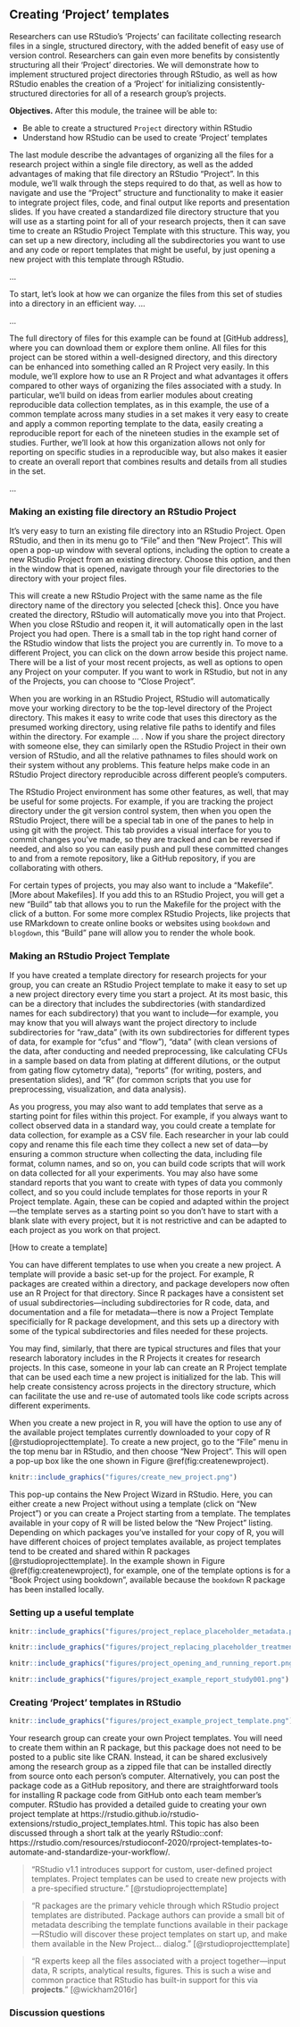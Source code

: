 ## Creating 'Project' templates {#module7}

Researchers can use RStudio's 'Projects' can facilitate collecting research
files in a single, structured directory, with the added benefit of easy use of
version control. Researchers can gain even more benefits by consistently
structuring all their 'Project' directories. We will demonstrate how to
implement structured project directories through RStudio, as well as how RStudio
enables the creation of a 'Project' for initializing consistently-structured
directories for all of a research group's projects.

**Objectives.** After this module, the trainee will be able to:

- Be able to create a structured `Project` directory within RStudio
- Understand how RStudio can be used to create 'Project' templates

The last module describe the advantages of organizing all the files for a 
research project within a single file directory, as well as the added 
advantages of making that file directory an RStudio "Project". In this 
module, we'll walk through the steps required to do that, as well as 
how to navigate and use the "Project" structure and functionality to 
make it easier to integrate project files, code, and final output like
reports and presentation slides. If you have created a standardized
file directory structure that you will use as a starting point for all of 
your research projects, then it can save time to create an RStudio Project
Template with this structure. This way, you can set up a new directory, 
including all the subdirectories you want to use and any code or report
templates that might be useful, by just opening a new project with this
template through RStudio. 

...


To start, let's look at how we can organize the files from this set of studies
into a directory in an efficient way. ...

...

The full directory of files for this example can be found at [GitHub address], 
where you can download them or explore them online. All files for this
project can be stored within a well-designed directory, and this directory 
can be enhanced into something called an R Project very easily. In this
module, we'll explore how to use an R Project and what advantages it 
offers compared to other ways of organizing the files associated with 
a study. In particular, we'll build on ideas from earlier modules about
creating reproducible data collection templates, as in this example, the 
use of a common template across many studies in a set makes it very 
easy to create and apply a common reporting template to the data, easily 
creating a reproducible report for each of the nineteen studies in the 
example set of studies. Further, we'll look at how this organization
allows not only for reporting on specific studies in a reproducible way, 
but also makes it easier to create an overall report that combines 
results and details from all studies in the set. 

...

### Making an existing file directory an RStudio Project

It's very easy to turn an existing file directory into an RStudio Project. 
Open RStudio, and then in its menu go to "File" and then "New Project". 
This will open a pop-up window with several options, including the option to
create a new RStudio Project from an existing directory. Choose this option, 
and then in the window that is opened, navigate through your file directories
to the directory with your project files. 

This will create a new RStudio Project with the same name as the file directory 
name of the directory you selected [check this]. Once you have created the 
directory, RStudio will automatically move you into that Project. When you 
close RStudio and reopen it, it will automatically open in the last Project
you had open. There is a small tab in the top right hand corner of the RStudio
window that lists the project you are currently in. To move to a different Project, 
you can click on the down arrow beside this project name. There will be a list
of your most recent projects, as well as options to open any Project on your 
computer. If you want to work in RStudio, but not in any of the Projects, you can 
choose to "Close Project".

When you are working in an RStudio Project, RStudio will automatically move your
working directory to be the top-level directory of the Project directory. This
makes it easy to write code that uses this directory as the presumed working 
directory, using relative file paths to identify and files within the directory. 
For example ... . Now if you share the project directory with someone else, they
can similarly open the RStudio Project in their own version of RStudio, and all 
the relative pathnames to files should work on their system without any problems.
This feature helps make code in an RStudio Project directory reproducible across 
different people's computers. 

The RStudio Project environment has some other features, as well, that may be
useful for some projects. For example, if you are tracking the project directory
under the git version control system, then when you open the RStudio Project, 
there will be a special tab in one of the panes to help in using git with the 
project. This tab provides a visual interface for you to commit changes you've made, 
so they are tracked and can be reversed if needed, and also so you can easily 
push and pull these committed changes to and from a remote repository, like a 
GitHub repository, if you are collaborating with others. 

For certain types of projects, you may also want to include a "Makefile". [More
about Makefiles]. If you add this to an RStudio Project, you will get a new
"Build" tab that allows you to run the Makefile for the project with the click of 
a button. For some more complex RStudio Projects, like projects that use RMarkdown
to create online books or websites using `bookdown` and `blogdown`, this "Build" 
pane will allow you to render the whole book. 

### Making an RStudio Project Template

If you have created a template directory for research projects for your group,
you can create an RStudio Project template to make it easy to set up a new
project directory every time you start a project. At its most basic, this can be
a directory that includes the subdirectories (with standardized names for each
subdirectory) that you want to include---for example, you may know that you will
always want the project directory to include subdirectories for "raw_data" (with
its own subdirectories for different types of data, for example for "cfus" and
"flow"), "data" (with clean versions of the data, after conducting and needed
preprocessing, like calculating CFUs in a sample based on data from plating at
different dilutions, or the output from gating flow cytometry data), "reports"
(for writing, posters, and presentation slides), and "R" (for common scripts
that you use for preprocessing, visualization, and data analysis).

As you progress, you may also want to add templates that serve as a starting point
for files within this project. For example, if you always want to collect 
observed data in a standard way, you could create a template for data collection, 
for example as a CSV file. Each researcher in your lab could copy and rename this 
file each time they collect a new set of data---by ensuring a common structure
when collecting the data, including file format, column names, and so on, you can
build code scripts that will work on data collected for all your experiments. You 
may also have some standard reports that you want to create with types of data
you commonly collect, and so you could include templates for those reports in your
R Project template. Again, these can be copied and adapted within the project---the
template serves as a starting point so you don't have to start with a blank slate 
with every project, but it is not restrictive and can be adapted to each project
as you work on that project.

[How to create a template]

You can have different templates to use when you create a new project. A
template will provide a basic set-up for the project. For example, R packages
are created within a directory, and package developers now often use an R
Project for that directory. Since R packages have a consistent set of usual
subdirectories---including subdirectories for R code, data, and documentation
and a file for metadata---there is now a Project Template specificially for R
package development, and this sets up a directory with some of the typical
subdirectories and files needed for these projects. 

You may find, similarly, that there are typical structures and files that your
research laboratory includes in the R Projects it creates for research projects. 
In this case, someone in your lab can create an R Project template that can 
be used each time a new project is initialized for the lab. This will help 
create consistency across projects in the directory structure, which can 
facilitate the use and re-use of automated tools like code scripts across
different experiments. 

When you create a new project in R, you will have the option to use any of 
the available project templates currently downloaded to your copy of R
[@rstudioprojecttemplate]. To create a new project, go to the "File" menu
in the top menu bar in RStudio, and then choose "New Project". This will open
a pop-up box like the one shown in Figure \@ref(fig:createnewproject). 

```r
knitr::include_graphics("figures/create_new_project.png")
```

This pop-up contains the New Project Wizard in RStudio. Here, you can either
create a new Project without using a template (click on "New Project") or you
can create a Project starting from a template. The templates available in your
copy of R will be listed below the "New Project" listing. Depending on which
packages you've installed for your copy of R, you will have different choices of
project templates available, as project templates tend to be created and shared
within R packages [@rstudioprojecttemplate]. In the example shown in 
Figure \@ref(fig:createnewproject), for example, one of the template options is
for a "Book Project using bookdown", available because the `bookdown` R package
has been installed locally.

### Setting up a useful template



```r
knitr::include_graphics("figures/project_replace_placeholder_metadata.png")
```

```r
knitr::include_graphics("figures/project_replacing_placeholder_treatment_data.png")
```

```r
knitr::include_graphics("figures/project_opening_and_running_report.png")
```

```r
knitr::include_graphics("figures/project_example_report_study001.png")
```

### Creating 'Project' templates in RStudio 

```r
knitr::include_graphics("figures/project_example_project_template.png")
```

Your research group can create your own Project templates. You will need to
create them within an R package, but this package does not need to be posted to
a public site like CRAN. Instead, it can be shared exclusively among the
research group as a zipped file that can be installed directly from source onto
each person's computer. Alternatively, you can post the package code as a GitHub
repository, and there are straightforward tools for installing R package code
from GitHub onto each team member's computer. RStudio has provided a 
detailed guide to creating your own project template at 
https://rstudio.github.io/rstudio-extensions/rstudio_project_templates.html.
This topic has also been discussed through a short talk at the
yearly RStudio::conf: https://rstudio.com/resources/rstudioconf-2020/rproject-templates-to-automate-and-standardize-your-workflow/.

> "RStudio v1.1 introduces support for custom, user-defined project templates.
Project templates can be used to create new projects with a pre-specified
structure." [@rstudioprojecttemplate]

> "R packages are the primary vehicle through which RStudio project templates
are distributed. Package authors can provide a small bit of metadata describing
the template functions available in their package---RStudio will discover these
project templates on start up, and make them available in the New Project...
dialog." [@rstudioprojecttemplate]

> "R experts keep all the files associated with a project together---input data,
R scripts, analytical results, figures. This is such a wise and common practice
that RStudio has built-in support for this via **projects**." [@wickham2016r]

### Discussion questions
